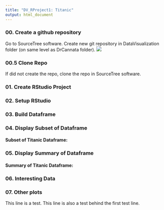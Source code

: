```yaml
---
title: "DV_RProject1: Titanic"
output: html_document
---
```


### 00. Create a github repository
Go to SourceTree software. Create new git repository in DataVisualization folder (on same level as DrCannata folder).
![](./creategit00.png)

### 00.5 Clone Repo
If did not create the repo, clone the repo in SourceTree software.

### 01. Create RStudio Project

### 02. Setup RStudio 

### 03. Build Dataframe

### 04. Display Subset of Dataframe

#### Subset of Titanic Dataframe:

### 05. Display Summary of Dataframe

#### Summary of Titanic Dataframe:

### 06. Interesting Data

### 07. Other plots
This line is a test.
This line is also a test behind the first test line.


